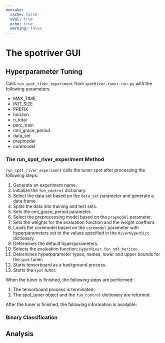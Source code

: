 ```yaml
---
execute:
  cache: false
  eval: true
  echo: true
  warning: false
---
```


# The spotriver GUI

## Hyperparameter Tuning

Calls `run_spot_river_experiment` from 
`spotRiver.tuner.run.py` with the following parameters:

* MAX_TIME,
* INIT_SIZE
* PREFIX
* horizon
* n_total
* perc_train
* oml_grace_period
* data_set
* prepmodel
* coremodel

### The run_spot_river_experiment Method

`run_spot_river_experiment` calls the tuner spot after processing the following steps:

1. Generate an experiment name.
2. Initialize the `fun_control` dictionary.
3. Select the data set based on the `data_set` parameter and generate a data frame.
4. Splits the data into training and test sets.
5. Sets the oml_grace_period parameter.
6. Select the preprocessing model based on the `prepmodel` parameter.
7. Sets the weights for the evaluation function and the weight coeffient.
8. Loads the coremodel based on the `coremodel` parameter with hyperparameters set to the values specified in the `RiverHyperDict` dictionary.
9. Determines the default hyperparameters.
10. Selects the evaluation function: `HyperRiver.fun_oml_horizon`.
11. Determines hyperparameter types, names, lower and upper bounds for the `spot` tuner.
12. Starts tensorboard as a background process.
13. Starts the `spot` tuner.

When the tuner is finished, the following steps are performed:

1. The tensorboard process is terminated.
2. The spot_tuner object and the `fun_control` dictionary are returned.

After the tuner is finished, the following information is available:




### Binary Classification




## Analysis